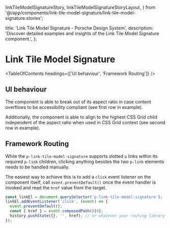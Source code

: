   linkTileModelSignatureStory,
  linkTileModelSignatureStoryLayout,
} from '@/app/components/link-tile-model-signature/link-tile-model-signature.stories';

  title: 'Link Tile Model Signature - Porsche Design System',
  description: 'Discover detailed examples and insights of the Link Tile Model Signature component.',
};

# Link Tile Model Signature <ComponentStatus tagName="p-link-tile-model-signature"></ComponentStatus>

<TableOfContents headings={['UI behaviour', 'Framework Routing']} />

## UI behaviour

The component is able to break out of its aspect ratio in case content overflows to be accessibility compliant (see
first row in example).

Additionally, the component is able to align to the highest CSS Grid child independent of the aspect ratio when used in
CSS Grid context (see second row in example).

<ComponentStory story={linkTileModelSignatureStoryLayout} />

## Framework Routing

While the `p-link-tile-model-signature` supports slotted `a` links within its required `p-link` children, clicking
anything besides the two `p-link` elements needs to be handled manually.

<ComponentStory story={linkTileModelSignatureStory} />

The easiest way to achieve this is to add a `click` event listener on the component itself, call
`event.preventDefault()` once the event handler is invoked and read the `href` value from the target.

```ts
const linkEl = document.querySelector('p-link-tile-model-signature');
linkEl.addEventListener('click', (event) => {
  event.preventDefault();
  const { href } = event.composedPath()[0];
  history.pushState({}, '', href); // or whatever your routing library provides as a hook or service
});
```
